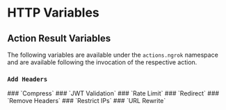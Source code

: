 
# HTTP Variables

<ConnVariables />

<ConnTlsVariables />

<EndpointVariables />

<ReqVariables />

<ResVariables />

<TimeVariables />

## Action Result Variables

The following variables are available under the `actions.ngrok` namespace and are available following the invocation of the respective action.

### `Add Headers`

<AddHeaders />
### `Compress`
<Compress />
### `JWT Validation`
<JwtValidation />
### `Rate Limit`
<RateLimit />
### `Redirect`
<Redirect />
### `Remove Headers`
<RemoveHeaders />
### `Restrict IPs`
<RestrictIPs />
### `URL Rewrite`
<UrlRewrite />
